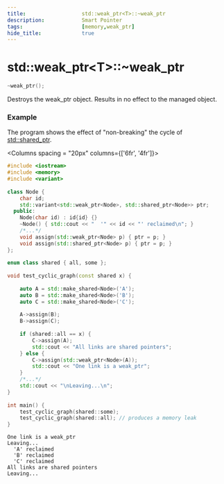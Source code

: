 ```yaml
---
title:                  std::weak_ptr<T>::~weak_ptr
description:            Smart Pointer
tags:                   [memory,weak_ptr]
hide_title:             true
---
```



# std::weak_ptr&lt;T>::~weak_ptr

```cpp title="Since C++11"
~weak_ptr();
```

Destroys the weak_ptr object. Results in no effect to the managed object.

### Example
The program shows the effect of "non-breaking" the cycle of [std::shared_ptr](../shared_ptr).

<Columns spacing = "20px" columns={['6fr', '4fr']}>
<div>

```cpp
#include <iostream>
#include <memory>
#include <variant>
 
class Node {
    char id;
    std::variant<std::weak_ptr<Node>, std::shared_ptr<Node>> ptr;
  public:
    Node(char id) : id{id} {}
    ~Node() { std::cout << "  '" << id << "' reclaimed\n"; }
    /*...*/
    void assign(std::weak_ptr<Node> p) { ptr = p; }
    void assign(std::shared_ptr<Node> p) { ptr = p; }
};
 
enum class shared { all, some };
 
void test_cyclic_graph(const shared x) {
 
    auto A = std::make_shared<Node>('A');
    auto B = std::make_shared<Node>('B');
    auto C = std::make_shared<Node>('C');
 
    A->assign(B);
    B->assign(C);
 
    if (shared::all == x) {
        C->assign(A);
        std::cout << "All links are shared pointers";
    } else {
        C->assign(std::weak_ptr<Node>(A));
        std::cout << "One link is a weak_ptr";
    }
    /*...*/
    std::cout << "\nLeaving...\n";
}
 
int main() {
    test_cyclic_graph(shared::some);
    test_cyclic_graph(shared::all); // produces a memory leak
}
```

</div>

<div>

```plaintext title="Result"
One link is a weak_ptr
Leaving...
  'A' reclaimed
  'B' reclaimed
  'C' reclaimed
All links are shared pointers
Leaving...
```

</div>
</Columns>